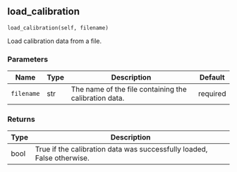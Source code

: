 ## load_calibration { #load_calibration }

`load_calibration(self, filename)`

Load calibration data from a file.

### Parameters

| Name       | Type   | Description                                           | Default   |
|------------|--------|-------------------------------------------------------|-----------|
| `filename` | str    | The name of the file containing the calibration data. | required  |

### Returns

| Type   | Description                                                            |
|--------|------------------------------------------------------------------------|
| bool   | True if the calibration data was successfully loaded, False otherwise. |